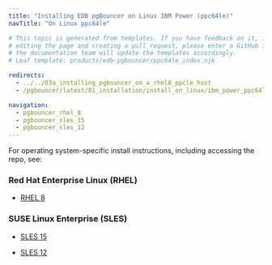 ```yaml
---
title: "Installing EDB pgBouncer on Linux IBM Power (ppc64le)"
navTitle: "On Linux ppc64le"

# This topic is generated from templates. If you have feedback on it, instead of
# editing the page and creating a pull request, please enter a GitHub issue and
# the documentation team will update the templates accordingly.
# Leaf template: products/edb-pgbouncer/ppc64le_index.njk

redirects:
  - ../../03a_installing_pgbouncer_on_a_rhel8_ppcle_host
  - /pgbouncer/latest/01_installation/install_on_linux/ibm_power_ppc64le/

navigation:
  - pgbouncer_rhel_8
  - pgbouncer_sles_15
  - pgbouncer_sles_12
---
```


For operating system-specific install instructions, including accessing the repo, see:

### Red Hat Enterprise Linux (RHEL)

- [RHEL 8](pgbouncer_rhel_8)

### SUSE Linux Enterprise (SLES)

- [SLES 15](pgbouncer_sles_15)

- [SLES 12](pgbouncer_sles_12)
